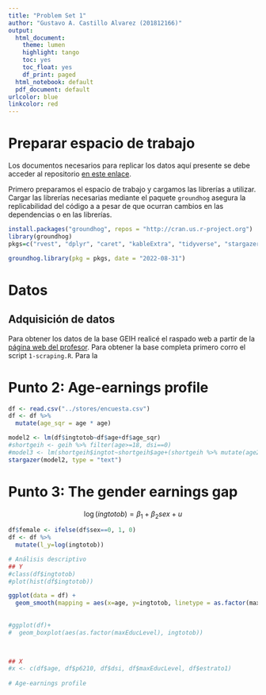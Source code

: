 ```yaml
---
title: "Problem Set 1"
author: "Gustavo A. Castillo Alvarez (201812166)"
output:
  html_document:
    theme: lumen
    highlight: tango
    toc: yes
    toc_float: yes
    df_print: paged
  html_notebook: default
  pdf_document: default
urlcolor: blue
linkcolor: red
---
```


# Preparar espacio de trabajo

Los documentos necesarios para replicar los datos aquí presente se debe acceder al repositorio [en este enlace](https://github.com/bob-ortiz/BDML-ps1). 

Primero preparamos el espacio de trabajo y cargamos las librerías a utilizar. Cargar las librerías necesarias mediante el paquete `groundhog` asegura la replicabilidad del código a a pesar de que ocurran cambios en las dependencias o en las librerías.


```r
install.packages("groundhog", repos = "http://cran.us.r-project.org")
library(groundhog)
pkgs=c("rvest", "dplyr", "caret", "kableExtra", "tidyverse", "stargazer")
```

```r
groundhog.library(pkg = pkgs, date = "2022-08-31")
```


# Datos

## Adquisición de datos

Para obtener los datos de la base GEIH realicé el raspado web a partir de la [página web del profesor](https://ignaciomsarmiento.github.io/GEIH2018 sample/). Para obtener la base completa primero corro el script `1-scraping.R`. Para la 



# Punto 2: Age-earnings profile

```r
df <- read.csv("../stores/encuesta.csv")
df <- df %>% 
  mutate(age_sqr = age * age)

model2 <- lm(df$ingtotob~df$age+df$age_sqr)
#shortgeih <- geih %>% filter(age>=18, dsi==0)
#model3 <- lm(shortgeih$ingtot~shortgeih$age+(shortgeih %>% mutate(age2 = age*age))$age2)
stargazer(model2, type = "text")

```

# Punto 3: The gender earnings gap


$$
\log(ingtotob)=\beta_1+\beta_2 sex+u
$$

```r
df$female <- ifelse(df$sex==0, 1, 0)
df <- df %>%
  mutate(l_y=log(ingtotob))
```


```r
# Análisis descriptivo
## Y
#class(df$ingtotob)
#plot(hist(df$ingtotob))

ggplot(data = df) + 
  geom_smooth(mapping = aes(x=age, y=ingtotob, linetype = as.factor(maxEducLevel))) 
  
  
#ggplot(df)+
#  geom_boxplot(aes(as.factor(maxEducLevel), ingtotob))
  


## X
#x <- c(df$age, df$p6210, df$dsi, df$maxEducLevel, df$estrato1)
  
# Age-earnings profile

```



